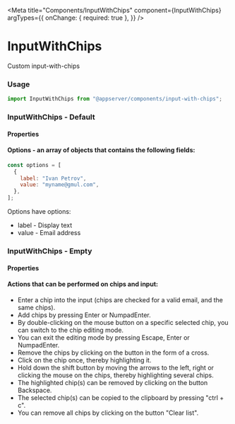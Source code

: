 
<Meta
  title="Components/InputWithChips"
  component={InputWithChips}
  argTypes={{
    onChange: { required: true },
  }}
/>

# InputWithChips

Custom input-with-chips

### Usage

```js
import InputWithChips from "@appserver/components/input-with-chips";
```

### InputWithChips - Default

<Canvas>
  <Story story={stories.Default} name="Default" />
</Canvas>

#### Properties

<ArgsTable story="Default" />

#### Options - an array of objects that contains the following fields:

```js
const options = [
  {
    label: "Ivan Petrov",
    value: "myname@gmul.com",
  },
];
```

Options have options:

- label - Display text
- value - Email address

### InputWithChips - Empty

<Canvas>
  <Story story={stories.Empty} name="Empty" />
</Canvas>

#### Properties

<ArgsTable story="Empty" />

#### Actions that can be performed on chips and input:

- Enter a chip into the input (chips are checked for a valid email, and the same chips).
- Add chips by pressing Enter or NumpadEnter.
- By double-clicking on the mouse button on a specific selected chip, you can switch to the chip editing mode.
- You can exit the editing mode by pressing Escape, Enter or NumpadEnter.
- Remove the chips by clicking on the button in the form of a cross.
- Click on the chip once, thereby highlighting it.
- Hold down the shift button by moving the arrows to the left, right or clicking the mouse on the chips, thereby highlighting several chips.
- The highlighted chip(s) can be removed by clicking on the button Backspace.
- The selected chip(s) can be copied to the clipboard by pressing "ctrl + c".
- You can remove all chips by clicking on the button "Clear list".
